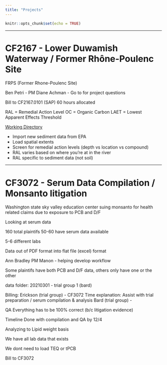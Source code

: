 ```yaml
---
title: "Projects"
---
```


```r
knitr::opts_chunk$set(echo = TRUE)
```

---

# CF2167 - Lower Duwamish Waterway / Former Rhône-Poulenc Site
FRPS (Former Rhone-Poulenc Site)

Ben Petri - PM
Diane Achman - Go to for project questions

Bill to CF2167.0101 (SAP)
60 hours allocated

RAL = Remedial Action Level
OC = Organic Carbon
LAET = Lowest Apparent Effects Threshold

[Working Directory](\\pfs1w\CF1100-CF3999\CF2167_BayerLDW_MC\Working_Files\DataMgmt\IDB\imports\20201207_load_PDI-PhI)

* Import new sediment data from EPA
* Load spatial extents
* Screen for remedial action levels (depth vs location vs compound)
* RAL varies based on where you're at in the river
* RAL specific to sediment data (not soil)


---

# CF3072 - Serum Data Compilation / Monsanto litigation

Washington state sky valley education center suing monsanto for health related claims due to exposure to PCB and D/F

Looking at serum data

160 total plaintifs
50-60 have serum data available

5-6 different labs

Data out of PDF format into flat file (excel) format


Ann Bradley PM
Manon - helping develop workflow

Some plaintifs have both PCB and D/F data, others only have one or the other


data folder: 20210301 - trial group 1 (bard)

Billing:
	Erickson (trial group) - CF3072
		Time explanation: Assist with trial preparation / serum compilation & analysis
	Bard (trial group) - 

QA
	Everything has to be 100% correct (b/c litigation evidence)

Timeline
	Done with compilation and QA by 12/4

Analyzing to Lipid weight basis

We have all lab data that exists

We dont need to load TEQ or tPCB

Bill to CF3072